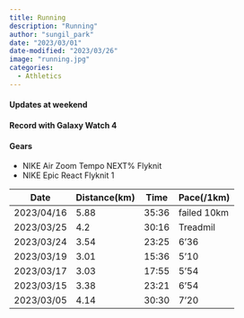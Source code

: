 ---
title: Running
description: "Running"
author: "sungil_park"
date: "2023/03/01"
date-modified: "2023/03/26"
image: "running.jpg"
categories:
  - Athletics
---

#### Updates at weekend

#### Record with Galaxy Watch 4

#### Gears

-   NIKE Air Zoom Tempo NEXT% Flyknit
-   NIKE Epic React Flyknit 1

| Date       | Distance(km) | Time  | Pace(/1km)  |
|------------|--------------|-------|-------------|
| 2023/04/16 | 5.88         | 35:36 | failed 10km |
| 2023/03/25 | 4.2          | 30:16 | Treadmil    |
| 2023/03/24 | 3.54         | 23:25 | 6'36        |
| 2023/03/19 | 3.01         | 15:36 | 5'10        |
| 2023/03/17 | 3.03         | 17:55 | 5'54        |
| 2023/03/15 | 3.38         | 23:21 | 6'54        |
| 2023/03/05 | 4.14         | 30:30 | 7'20        |
